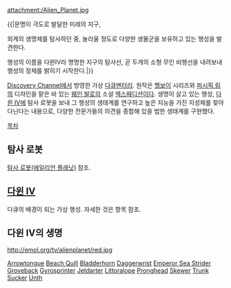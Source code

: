 attachment:/Alien_Planet.jpg


{{|문명이 극도로 발달한 미래의 지구,

외계의 생명체를 탐사하던 중, 놀라울 정도로 다양한 생물군을 보유하고 있는 행성을 발견한다.

행성의 이름을 다윈IV라 명명한 지구의 탐사선, 곧 두개의 소형 무인 비행선을 내려보내 행성의 정체를 밝히기 시작한다.|}}


[[Discovery Channel]]에서 방영한 가상 [[다큐멘터리]]. 원작은 [[헬보이]] 시리즈와 [[퍼시픽 림]]의 디자인을 맡은 바 있는 [[웨인 발로]]의 소설 [[엑스페디션]]이다. 생명이 살고 있는 행성, [[다윈 IV]]에 탐사 로봇을 보내 그 행성의 생태계를 연구하고 높은 지능을 가진 지성체를 찾아다닌다는 내용으로, 다양한 전문가들의 의견을 종합해 있을 법한 생태계를 구현했다. 


[[목차]]

== 탐사 로봇 ==
[[탐사 로봇(에일리언 플래닛)]] 참조.

== [[다윈 IV]] ==
다큐의 배경이 되는 가상 행성. 자세한 것은 항목 참조.

== 다윈 IV의 생명 ==
http://emol.org/tv/alienplanet/red.jpg


[[Arrowtongue]]
[[Beach Quill]]
[[Bladderhorn]]
[[Daggerwrist]]
[[Emperor Sea Strider]]
[[Groveback]]
[[Gyrosprinter]]
[[Jetdarter]]
[[Littoralope]]
[[Pronghead]]
[[Skewer]]
[[Trunk Sucker]]
[[Unth]]
